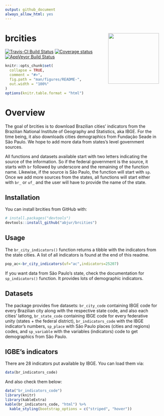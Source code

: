 ```yaml
---
output: github_document
always_allow_html: yes
---
```


# brcities <img style="width:4.39cm;"  src="man/figures/city.png" align="right"/>

[![Travis-CI Build Status](https://travis-ci.org/abjur/brcities.svg?branch=master)](https://travis-ci.org/abjur/brcities)
[![Coverage status](https://codecov.io/gh/abjur/brcities/branch/master/graph/badge.svg)](https://codecov.io/github/abjur/brcities?branch=master)
[![AppVeyor Build Status](https://ci.appveyor.com/api/projects/status/github/jjesusfilho/brcities?branch=master&svg=true)](https://ci.appveyor.com/project/jjesusfilho/brcities)

<!-- README.md is generated from README.Rmd. Please edit that file -->

```r
knitr::opts_chunk$set(
  collapse = TRUE,
  comment = "#>",
  fig.path = "man/figures/README-",
  out.width = "100%"
)
options(knitr.table.format = "html") 
```
# Overview

The goal of brcities is to download Brazilian cities' indicators from the
Brazilian National Institute of Geography and Statistics, aka IBGE. For the time being, it also downloads cities demographics from Fundação Seade in São Paulo. We hope to add more data from states's level government sources.

All functions and datasets available start with two letters indicating the source of the information. So if the federal government is the source, it starts with `br` followed by underscore and the remaining of the function name. Likewise, if the source is São Paulo, the function will start with `sp`. Once we add more sources from the states, all functions will start either with `br_` or `uf_` and the user will have to provide the name of the state.

## Installation

You can install brcities from GitHub with:

```r
# install.packages("devtools")
devtools::install_github("abjur/brcities")
```

## Usage

The `br_city_indicators()` function returns a tibble with the indicators from the state cities. A list of all indicators is found at the end of this readme.

```r
pop_ac<-br_city_indicators(uf="ac",indicators=25207)

```

If you want data from São Paulo's state, check the documentation for `sp_indicators()` function. It provides lots of demographic indicators.


## Datasets

The package provides five datasets: `br_city_code` containing IBGE code for every Brazilian city along with the respective state code, and also each cities' latlong,  `br_state_code` containing IBGE code for every federative unity (states + the federal district), `br_indicators_code` with the IBGE indicator's numbers, `sp_place` with São Paulo places (cities and regions) codes, and `sp_variable` with the variables (indicators) code to get demographics from São Paulo.

## IGBE's indicators

There are 28 indicators put available by IBGE. You can load them via:

``` r
data(br_indicators_code)
```

And also check them below:

```r
data("br_indicators_code")
library(knitr)
library(kableExtra)
kable(br_indicators_code, "html") %>%
  kable_styling(bootstrap_options = c("striped", "hover"))
```




